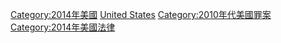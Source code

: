 {{Portal|美國}}
{{Year by category
|m=2
|c=0
|d=1
|y=4
|cat=美國罪案
|sortkey=United States
|parent=美國各年罪案
|subcat=2014年各國罪案
}}

[[Category:2014年美國|Category:2014年美國]]
[[Category:2014年北美洲罪案|United States]]
[[Category:2010年代美國罪案|Category:2010年代美國罪案]]
[[Category:2014年美國法律|Category:2014年美國法律]]